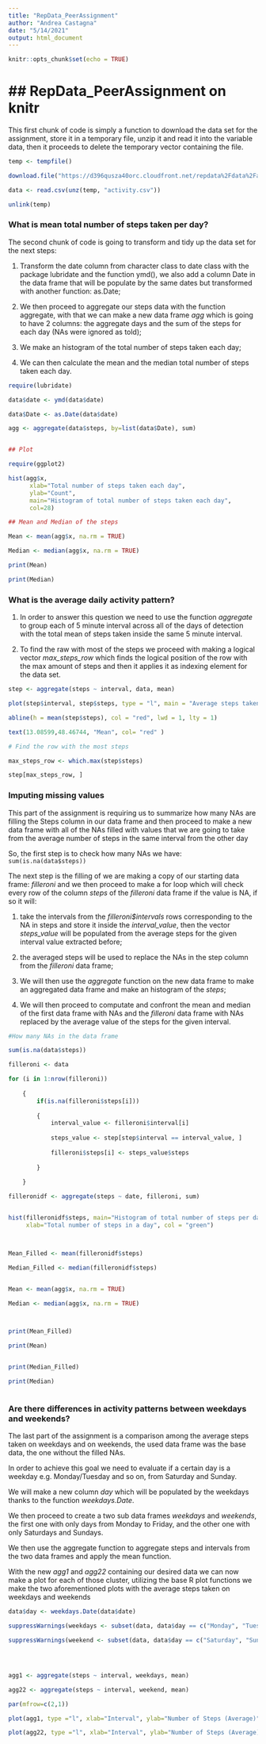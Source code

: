 ```yaml
---
title: "RepData_PeerAssignment"
author: "Andrea Castagna"
date: "5/14/2021"
output: html_document
---
```


```r
knitr::opts_chunk$set(echo = TRUE)
```

## RepData_PeerAssignment on knitr 
======================================

This first chunk of code is simply a function to download the data set for the
assignment, store it in a temporary file, unzip it and read it into the variable 
data, then it proceeds to delete the temporary vector containing the file.


```r

temp <- tempfile()

download.file("https://d396qusza40orc.cloudfront.net/repdata%2Fdata%2Factivity.zip", temp)

data <- read.csv(unz(temp, "activity.csv"))

unlink(temp)

```


### What is mean total number of steps taken per day?


The second chunk of code is going to transform and tidy up the data set for the 
next steps:

1. Transform the date column from character class to date class with the package
lubridate and the function ymd(), we also add a column Date in the data frame 
that will be populate by the same dates but transformed with another function:
as.Date;

2. We then proceed to aggregate our steps data with the function aggregate, with 
that we can make a new  data frame  *agg* which is going to have 2 columns: the 
aggregate days and the sum of the steps for each day (NAs were ignored as told);

3. We make an histogram of the total number of steps taken each day;

4. We can then calculate the mean and the median total number of steps taken 
each day. 


```r

require(lubridate)

data$date <- ymd(data$date)

data$Date <- as.Date(data$date)

agg <- aggregate(data$steps, by=list(data$Date), sum)


## Plot

require(ggplot2)

hist(agg$x, 
      xlab="Total number of steps taken each day", 
      ylab="Count", 
      main="Histogram of total number of steps taken each day",
      col=28)

## Mean and Median of the steps

Mean <- mean(agg$x, na.rm = TRUE)

Median <- median(agg$x, na.rm = TRUE)

print(Mean)

print(Median)

```


### What is the average daily activity pattern?

1. In order to answer this question we need to use the function *aggregate* to 
group each of 5 minute interval across all of the days of detection with the
total mean of steps taken inside the same 5 minute interval.

2. To find the raw with most of the steps we proceed with making a logical 
vector *max_steps_row* which finds the logical position of the row with the max
amount of steps and then it applies it as indexing element for the data set.


```r

step <- aggregate(steps ~ interval, data, mean)

plot(step$interval, step$steps, type = "l", main = "Average steps taken during 5 minute interval", xlab = "Interval", ylab = "Average number of steps")

abline(h = mean(step$steps), col = "red", lwd = 1, lty = 1)

text(13.08599,48.46744, "Mean", col= "red" )

# Find the row with the most steps 

max_steps_row <- which.max(step$steps)

step[max_steps_row, ]

```


### Imputing missing values

This part of the assignment is requiring us to summarize how many NAs are filling the Steps column in our data frame and then proceed to make a new data frame with all of the NAs filled with values that we are going to take from the average number of steps in the same interval from the other day

So, the first step is to check how many NAs we have: ```sum(is.na(data$steps))``` 

The next step is the filling of we are making a copy of our starting data frame: *filleroni* and we then proceed to make a for loop which will check every row of the column *steps* of the *filleroni* data frame if the value is NA, if so it will:

1. take the intervals from the *filleroni$intervals* rows corresponding to the NA in steps and store it inside the *interval_value*, then the vector *steps_value* will be populated from the average steps for the given interval value extracted before;

2. the averaged steps will be used to replace the NAs in the step column from the *filleroni* data frame;

3. We will then use the *aggregate* function on the new data frame to make an aggregated data frame and make an histogram of the *steps*;

4. We will then proceed to computate and confront the mean and median of the first data frame with NAs and the *filleroni* data frame with NAs replaced by the average value of the steps for the given interval.
```r

#How many NAs in the data frame

sum(is.na(data$steps))

filleroni <- data

for (i in 1:nrow(filleroni)) 
    
    {
        if(is.na(filleroni$steps[i]))
          
        {
            interval_value <- filleroni$interval[i]
            
            steps_value <- step[step$interval == interval_value, ]
            
            filleroni$steps[i] <- steps_value$steps
            
        }
  
    }

filleronidf <- aggregate(steps ~ date, filleroni, sum)


hist(filleronidf$steps, main="Histogram of total number of steps per day with filled NAs", 
     xlab="Total number of steps in a day", col = "green")



Mean_Filled <- mean(filleronidf$steps)

Median_Filled <- median(filleronidf$steps)


Mean <- mean(agg$x, na.rm = TRUE)

Median <- median(agg$x, na.rm = TRUE)



print(Mean_Filled) 

print(Mean)


print(Median_Filled) 

print(Median)



```



### Are there differences in activity patterns between weekdays and weekends?

The last part of the assignment is a comparison among the average steps taken
on weekdays and on weekends, the used data frame was the base data, the one without the filled NAs.

In order to achieve this goal we need to evaluate if a certain day is a weekday e.g. Monday/Tuesday and so on, from Saturday and Sunday. 

We will make a new column *day* which will be populated by the weekdays thanks to the function *weekdays.Date*.

We then proceed to create a two sub data frames *weekdays* and *weekends*, the first one with only days from Monday to Friday, and the other one with only Saturdays and Sundays.

We then use the aggregate function to aggregate steps and intervals from the two data frames and apply the mean function.

With the new *agg1* and *agg22* containing our desired data we can now make a plot for each of those cluster, utilizing the base R plot functions we make the two aforementioned plots with the average steps taken on weekdays and weekends

```r


data$day <- weekdays.Date(data$date)

suppressWarnings(weekdays <- subset(data, data$day == c("Monday", "Tuesday", "Wednesday", "Thursday", "Friday")))

suppressWarnings(weekend <- subset(data, data$day == c("Saturday", "Sunday")))




agg1 <- aggregate(steps ~ interval, weekdays, mean)

agg22 <- aggregate(steps ~ interval, weekend, mean)

par(mfrow=c(2,1))

plot(agg1, type ="l", xlab="Interval", ylab="Number of Steps (Average)" , main="Average steps taken on Weekdays")

plot(agg22, type ="l", xlab="Interval", ylab="Number of Steps (Average)" , main="Average steps taken on Weekends")


```
